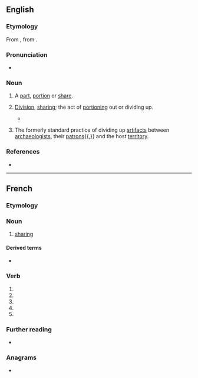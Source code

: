 {{also|partagé}}
==English==

===Etymology===
From {{der|en|frm|partage}}, from {{m|frm|partir||to share}}.

===Pronunciation===
* {{a|UK}} {{IPA|en|/ˈpɑːtɪdʒ/}}

===Noun===
{{en-noun|~}}

# {{lb|en|obsolete}} A [[part]], [[portion]] or [[share]].
# {{lb|en|now|_|rare}} [[division|Division]], [[sharing]]; the act of [[portioning]] out or dividing up.
#* {{RQ:Florio Montaigne Essayes|chapter=46|book=I|passage=looke into our Royall house, where so many '''partages''' [tr. {{m|frm|partage|partages}}], so many surnames, and so many severall titles have so encumbred us, that the originall of the stocke is utterly lost.}}
# {{lb|en|archaic|archaeology}} The formerly standard practice of dividing up [[artifact]]s between [[archaeologist]]s, their [[patron]]s{{,}} and the host [[territory]].

===References===
* {{R:Webster 1913}}

----

==French==

===Etymology===
{{suffix|fr|partir|age}}

===Noun===
{{fr-noun|m}}

# [[sharing]] {{gloss|act of sharing}}

====Derived terms====
* {{l|fr|ligne de partage des eaux}}

===Verb===
{{head|fr|verb form}}

# {{inflection of|fr|partager||1|s|pres|indc}}
# {{inflection of|fr|partager||3|s|pres|indc}}
# {{inflection of|fr|partager||1|s|pres|subj}}
# {{inflection of|fr|partager||3|s|pres|subj}}
# {{inflection of|fr|partager||2|s|impr}}

===Further reading===
* {{R:TLFi}}

===Anagrams===
* {{l|fr|tapager}}